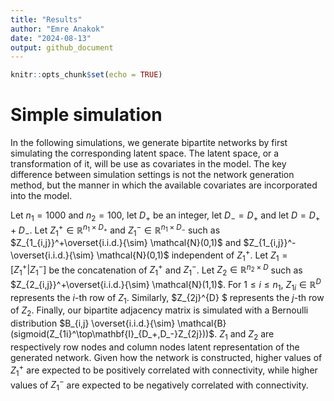 ```yaml
---
title: "Results"
author: "Emre Anakok"
date: "2024-08-13"
output: github_document
---
```


```r
knitr::opts_chunk$set(echo = TRUE)
```

# Simple simulation

In the following simulations, we generate bipartite networks by first simulating the corresponding latent space. The latent space, or a transformation of it, will be use as covariates in the model. The key difference between simulation settings is not the network generation method, but the manner in which the available covariates are incorporated into the model.

Let $n_1= 1000$ and $n_2=100$, let $D_+$ be an integer, let $D_- = D_+$ and let $D=D_+ + D_-$. Let $Z_1^+\in\mathbb{R}^{n_1 \times D_+}$ and $Z_1^-\in\mathbb{R}^{n_1 \times D_-}$ such as $Z_{1_{i,j}}^+\overset{i.i.d.}{\sim} \mathcal{N}(0,1)$ and  $Z_{1_{i,j}}^-\overset{i.i.d.}{\sim} \mathcal{N}(0,1)$ independent of $Z_1^+$. Let $Z_1 = \left[Z_1^+| Z_1^- \right]$ be the concatenation of  $Z_1^+$ and  $Z_1^-$. Let $Z_2\in\mathbb{R}^{n_2 \times D}$ such as $Z_{2_{i,j}}^+\overset{i.i.d.}{\sim} \mathcal{N}(1,1)$. For $1\leq i\leq n_1$, $Z_{1i}\in\mathbb{R}^{D}$ represents the $i$-th row of $Z_1$. Similarly, $Z_{2j}\in\mathbb{R}^{D} $ represents the $j$-th row of $Z_2$. Finally, our bipartite adjacency matrix is simulated with a Bernoulli distribution $B_{i,j} \overset{i.i.d.}{\sim} \mathcal{B}(sigmoid(Z_{1i}^\top\mathbf{I}_{D_+,D_-}Z_{2j}))$. $Z_1$ and $Z_2$ are respectively row nodes and column nodes latent representation of the generated network. Given how the network is constructed, higher values of $Z_1^+$ are expected to be positively correlated with connectivity, while higher values of $Z_1^-$ are expected to be negatively correlated with connectivity. 